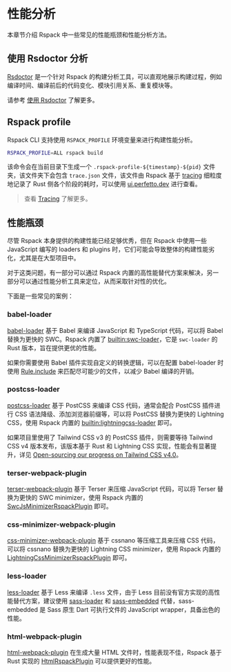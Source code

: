 
# 性能分析

本章节介绍 Rspack 中一些常见的性能瓶颈和性能分析方法。

## 使用 Rsdoctor 分析

[Rsdoctor](https://rsdoctor.dev/) 是一个针对 Rspack 的构建分析工具，可以直观地展示构建过程，例如编译时间、编译前后的代码变化、模块引用关系、重复模块等。

请参考 [使用 Rsdoctor](/guide/optimization/use-rsdoctor) 了解更多。

## Rspack profile

Rspack CLI 支持使用 `RSPACK_PROFILE` 环境变量来进行构建性能分析。

```sh
RSPACK_PROFILE=ALL rspack build
```

该命令会在当前目录下生成一个 `.rspack-profile-${timestamp}-${pid}` 文件夹，该文件夹下会包含 `trace.json` 文件，该文件由 Rspack 基于 [tracing](https://github.com/tokio-rs/tracing) 细粒度地记录了 Rust 侧各个阶段的耗时，可以使用 [ui.perfetto.dev](https://ui.perfetto.dev/) 进行查看。

> 查看 [Tracing](/contribute/development/tracing) 了解更多。

## 性能瓶颈

尽管 Rspack 本身提供的构建性能已经足够优秀，但在 Rspack 中使用一些 JavaScript 编写的 loaders 和 plugins 时，它们可能会导致整体的构建性能劣化，尤其是在大型项目中。

对于这类问题，有一部分可以通过 Rspack 内置的高性能替代方案来解决，另一部分可以通过性能分析工具来定位，从而采取针对性的优化。

下面是一些常见的案例：

### babel-loader

[babel-loader](https://github.com/babel/babel-loader) 基于 Babel 来编译 JavaScript 和 TypeScript 代码，可以将 Babel 替换为更快的 SWC。Rspack 内置了 [builtin:swc-loader](/guide/features/builtin-swc-loader)，它是 `swc-loader` 的 Rust 版本，旨在提供更优的性能。

如果你需要使用 Babel 插件实现自定义的转换逻辑，可以在配置 babel-loader 时使用 [Rule.include](/config/module#ruleinclude) 来匹配尽可能少的文件，以减少 Babel 编译的开销。

### postcss-loader

[postcss-loader](https://github.com/postcss/postcss-loader) 基于 PostCSS 来编译 CSS 代码，通常会配合 PostCSS 插件进行 CSS 语法降级、添加浏览器前缀等，可以将 PostCSS 替换为更快的 Lightning CSS，使用 Rspack 内置的 [builtin:lightningcss-loader](/guide/features/builtin-lightningcss-loader) 即可。

如果项目里使用了 Tailwind CSS v3 的 PostCSS 插件，则需要等待 Tailwind CSS v4 版本发布，该版本基于 Rust 和 Lightning CSS 实现，性能会有显著提升，详见 [Open-sourcing our progress on Tailwind CSS v4.0](https://tailwindcss.com/blog/tailwindcss-v4-alpha)。

### terser-webpack-plugin

[terser-webpack-plugin](https://github.com/webpack-contrib/terser-webpack-plugin) 基于 Terser 来压缩 JavaScript 代码，可以将 Terser 替换为更快的 SWC minimizer，使用 Rspack 内置的 [SwcJsMinimizerRspackPlugin](/plugins/rspack/swc-js-minimizer-rspack-plugin) 即可。

### css-minimizer-webpack-plugin

[css-minimizer-webpack-plugin](https://github.com/webpack-contrib/css-minimizer-webpack-plugin) 基于 cssnano 等压缩工具来压缩 CSS 代码，可以将 cssnano 替换为更快的 Lightning CSS minimizer，使用 Rspack 内置的 [LightningCssMinimizerRspackPlugin](/plugins/rspack/lightning-css-minimizer-rspack-plugin) 即可。

### less-loader

[less-loader](https://github.com/webpack-contrib/less-loader) 基于 Less 来编译 `.less` 文件，由于 Less 目前没有官方实现的高性能替代方案，建议使用 [sass-loader](https://github.com/webpack-contrib/sass-loader) 和 [sass-embedded](https://www.npmjs.com/package/sass-embedded) 代替，sass-embedded 是 Sass 原生 Dart 可执行文件的 JavaScript wrapper，具备出色的性能。

### html-webpack-plugin

[html-webpack-plugin](https://github.com/jantimon/html-webpack-plugin) 在生成大量 HTML 文件时，性能表现不佳，Rspack 基于 Rust 实现的 [HtmlRspackPlugin](/plugins/rspack/html-rspack-plugin) 可以提供更好的性能。
